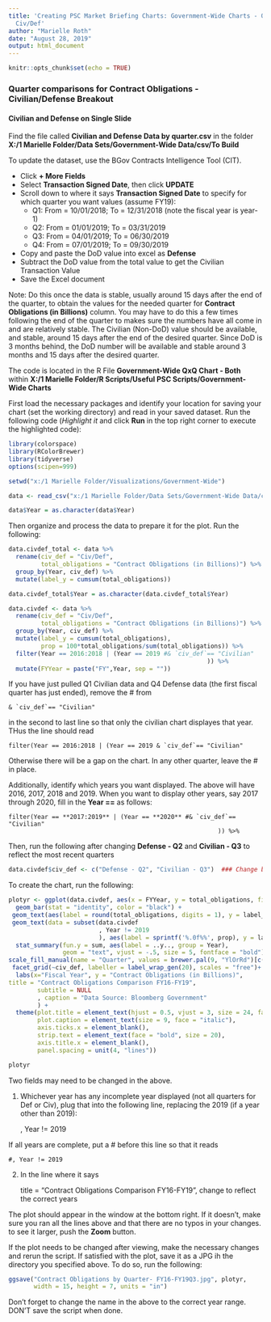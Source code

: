 ---
title: 'Creating PSC Market Briefing Charts: Government-Wide Charts - QxQ
  Civ/Def'
author: "Marielle Roth"
date: "August 28, 2019"
output: html_document
---

```{r setup, include=FALSE}
knitr::opts_chunk$set(echo = TRUE)
```

### Quarter comparisons for Contract Obligations - Civilian/Defense Breakout

#### Civilian and Defense on Single Slide

Find the file called **Civilian and Defense Data by quarter.csv** in the folder **X:/1 Marielle Folder/Data Sets/Government-Wide Data/csv/To Build**

To update the dataset, use the BGov Contracts Intelligence Tool (CIT).  

+ Click **+ More Fields**
+ Select **Transaction Signed Date**, then click **UPDATE**
+ Scroll down to where it says **Transaction Signed Date** to specify for which quarter you want values (assume FY19):
    + Q1: From = 10/01/2018; To = 12/31/2018 (note the fiscal year is year-1)
    + Q2: From = 01/01/2019; To = 03/31/2019
    + Q3: From = 04/01/2019; To = 06/30/2019
    + Q4: From = 07/01/2019; To = 09/30/2019
+ Copy and paste the DoD value into excel as **Defense**
+ Subtract the DoD value from the total value to get the Civilian Transaction Value
+ Save the Excel document

Note: Do this once the data is stable, usually around 15 days after the end of the quarter, to obtain the values for the needed quarter for **Contract Obligations (in Billions)** column.  You may have to do this a few times following the end of the quarter to makes sure the numbers have all come in and are relatively stable.  The Civilian (Non-DoD) value should be available, and stable, around 15 days after the end of the desired quarter.  Since DoD is 3 months behind, the DoD number will be available and stable around 3 months and 15 days after the desired quarter.


The code is located in the R File **Government-Wide QxQ Chart - Both** within **X:/1 Marielle Folder/R Scripts/Useful PSC Scripts/Government-Wide Charts**

First load the necessary packages and identify your location for saving your chart (set the working directory) and read in your saved dataset. Run the following code (*Highlight it* and click __Run__ in the top right corner to execute the highlighted code):

```{r, eval=FALSE}
library(colorspace)
library(RColorBrewer)
library(tidyverse)
options(scipen=999)

setwd("x:/1 Marielle Folder/Visualizations/Government-Wide")

data <- read_csv("x:/1 Marielle Folder/Data Sets/Government-Wide Data/csv/To Build/Civilian and Defense Data by quarter.csv")

data$Year = as.character(data$Year)
```

Then organize and process the data to prepare it for the plot. Run the following:

```{r, eval=FALSE}
data.civdef_total <- data %>%
  rename(civ_def = "Civ/Def",
         total_obligations = "Contract Obligations (in Billions)") %>%
  group_by(Year, civ_def) %>%
  mutate(label_y = cumsum(total_obligations))

data.civdef_total$Year = as.character(data.civdef_total$Year)

data.civdef <- data %>%
  rename(civ_def = "Civ/Def",
         total_obligations = "Contract Obligations (in Billions)") %>%
  group_by(Year, civ_def) %>%
  mutate(label_y = cumsum(total_obligations),
         prop = 100*total_obligations/sum(total_obligations)) %>%
  filter(Year == 2016:2018 | (Year == 2019 #& `civ_def`== "Civilian" 
                                                       )) %>%
  mutate(FYYear = paste("FY",Year, sep = ""))

```
If you have just pulled Q1 Civilian data and Q4 Defense data (the first fiscal quarter has just ended), remove the # from 

    & `civ_def`== "Civilian"
    
in the second to last line so that only the civilian chart displayes that year. THus the line should read

    filter(Year == 2016:2018 | (Year == 2019 & `civ_def`== "Civilian"

Otherwise there will be a gap on the chart.  In any other quarter, leave the # in place.  

Additionally, identify which years you want displayed.  The above will have 2016, 2017, 2018 and 2019.  When you want to display other years, say 2017 through 2020, fill in the **Year ==** as follows:


    filter(Year == **2017:2019** | (Year == **2020** #& `civ_def`== "Civilian" 
                                                              )) %>%

Then, run the following after changing **Defense - Q2** and **Civilian - Q3** to reflect the most recent quarters                                                         
```{r, eval=FALSE}
data.civdef$civ_def <- c("Defense - Q2", "Civilian - Q3")  ### Change based on quarter

```

To create the chart, run the following:

```{r, eval=FALSE}
plotyr <- ggplot(data.civdef, aes(x = FYYear, y = total_obligations, fill = factor(Quarter, levels = c("Q4","Q3", "Q2","Q1")))) +
  geom_bar(stat = "identity", color = "black") +
 geom_text(aes(label = round(total_obligations, digits = 1), y = label_y), size = 4, vjust = 1.5, fontface = "bold")+
 geom_text(data = subset(data.civdef
                         , Year != 2019
                         ), aes(label = sprintf('%.0f%%', prop), y = label_y), size = 4, vjust = 3, fontface = "bold")+
  stat_summary(fun.y = sum, aes(label = ..y.., group = Year),
               geom = "text", vjust = -.5, size = 5, fontface = "bold")+  
scale_fill_manual(name = "Quarter", values = brewer.pal(9, "YlOrRd")[c(1,3,5,7)])+
 facet_grid(~civ_def, labeller = label_wrap_gen(20), scales = "free")+
  labs(x="Fiscal Year", y = "Contract Obligations (in Billions)", 
title = "Contract Obligations Comparison FY16-FY19",
        subtitle = NULL
        , caption = "Data Source: Bloomberg Government"
        ) +                                                                           
  theme(plot.title = element_text(hjust = 0.5, vjust = 3, size = 24, face = "bold"), plot.subtitle = element_text(hjust = 0.5, size = 18, face = "bold"),
        plot.caption = element_text(size = 9, face = "italic"),
        axis.ticks.x = element_blank(),
        strip.text = element_text(face = "bold", size = 20), 
        axis.title.x = element_blank(),
        panel.spacing = unit(4, "lines"))

plotyr
```
Two fields may need to be changed in the above.  

1. Whichever year has any incomplete year displayed (not all quarters for Def or Civ), plug that into the following line, replacing the 2019 (if a year other than 2019):  

    , Year != 2019
    
If all years are complete, put a # before this line so that it reads

    #, Year != 2019
    
2. In the line where it says 
    
    title = "Contract Obligations Comparison FY16-FY19",
change to reflect the correct years


The plot should appear in the window at the bottom right.  If it doesn't, make sure you ran all the lines above and that there are no typos in your changes.  to see it larger, push the **Zoom** button.

If the plot needs to be changed after viewing, make the necessary changes and rerun the script.  If satisfied with the plot, save it as a JPG ih the directory you specified above. To do so, run the following: 

```{r, eval=FALSE}
ggsave("Contract Obligations by Quarter- FY16-FY19Q3.jpg", plotyr,                  ###Change name 
       width = 15, height = 7, units = "in")
```
Don't forget to change the name in the above to the correct year range.  DON'T save the script when done.
